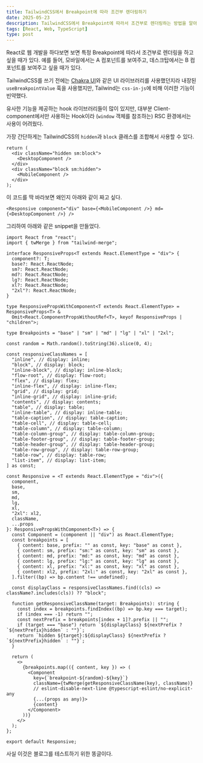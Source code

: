 ```yaml
---
title: TailwindCSS에서 Breakpoint에 따라 조건부 렌더링하기
date: 2025-05-23
description: TailwindCSS에서 Breakpoint에 따라서 조건부로 렌더링하는 방법을 알아보자.
tags: [React, Web, TypeScript]
type: post
---
```


React로 웹 개발을 하다보면 보면 특정 Breakpoint에 따라서 조건부로 렌더링을 하고 싶을 때가 있다.
예를 들어, 모바일에서는 A 컴포넌트를 보여주고, 데스크탑에서는 B 컴포넌트를 보여주고 싶을 때가 있다.

TailwindCSS를 쓰기 전에는 [Chakra UI](https://chakra-ui.com/)와 같은 UI 라이브러리를 사용했던지라 내장된 `useBreakpointValue` 훅을 사용했지만, Tailwind는 `css-in-js`에 비해 이러한 기능이 빈약했다.

유사한 기능을 제공하는 hook 라이브러리들이 많이 있지만, 대부분 Client-component에서만 사용하는 Hook이라 (`window` 객체를 참조하는) RSC 환경에서는 사용이 어려웠다.

가장 간단하게는 TailwindCSS의 `hidden`과 `block` 클래스를 조합해서 사용할 수 있다.

```tsx
return (
  <div className="hidden sm:block">
    <DesktopComponent />
  </div>
  <div className="block sm:hidden">
    <MobileComponent />
  </div>
);
```

이 코드를 딱 바라보면 왜인지 아래와 같이 짜고 싶다.

```tsx
<Responsive component="div" base={<MobileComponent />} md={<DesktopComponent />} />
```

그리하여 아래와 같은 snippet을 만들었다.

```tsx filename="Responsive.tsx" {1}
import React from "react";
import { twMerge } from "tailwind-merge";

interface ResponsiveProps<T extends React.ElementType = "div"> {
  component?: T;
  base?: React.ReactNode;
  sm?: React.ReactNode;
  md?: React.ReactNode;
  lg?: React.ReactNode;
  xl?: React.ReactNode;
  "2xl"?: React.ReactNode;
}

type ResponsivePropsWithComponent<T extends React.ElementType> = ResponsiveProps<T> &
  Omit<React.ComponentPropsWithoutRef<T>, keyof ResponsiveProps | "children">;

type Breakpoints = "base" | "sm" | "md" | "lg" | "xl" | "2xl";

const random = Math.random().toString(36).slice(0, 4);

const responsiveClassNames = [
  "inline", // display: inline;
  "block", // display: block;
  "inline-block", // display: inline-block;
  "flow-root", // display: flow-root;
  "flex", // display: flex;
  "inline-flex", // display: inline-flex;
  "grid", // display: grid;
  "inline-grid", // display: inline-grid;
  "contents", // display: contents;
  "table", // display: table;
  "inline-table", // display: inline-table;
  "table-caption", // display: table-caption;
  "table-cell", // display: table-cell;
  "table-column", // display: table-column;
  "table-column-group", // display: table-column-group;
  "table-footer-group", // display: table-footer-group;
  "table-header-group", // display: table-header-group;
  "table-row-group", // display: table-row-group;
  "table-row", // display: table-row;
  "list-item", // display: list-item;
] as const;

const Responsive = <T extends React.ElementType = "div">({
  component,
  base,
  sm,
  md,
  lg,
  xl,
  "2xl": xl2,
  className,
  ...props
}: ResponsivePropsWithComponent<T>) => {
  const Component = (component || "div") as React.ElementType;
  const breakpoints = [
    { content: base, prefix: "" as const, key: "base" as const },
    { content: sm, prefix: "sm:" as const, key: "sm" as const },
    { content: md, prefix: "md:" as const, key: "md" as const },
    { content: lg, prefix: "lg:" as const, key: "lg" as const },
    { content: xl, prefix: "xl:" as const, key: "xl" as const },
    { content: xl2, prefix: "2xl:" as const, key: "2xl" as const },
  ].filter((bp) => bp.content !== undefined);

  const displayClass = responsiveClassNames.find((cls) => className?.includes(cls)) ?? "block";

  function getResponsiveClassName(target: Breakpoints): string {
    const index = breakpoints.findIndex((bp) => bp.key === target);
    if (index === -1) return "";
    const nextPrefix = breakpoints[index + 1]?.prefix || "";
    if (target === "base") return `${displayClass} ${nextPrefix ? `${nextPrefix}hidden` : ""}`;
    return `hidden ${target}:${displayClass} ${nextPrefix ? `${nextPrefix}hidden` : ""}`;
  }

  return (
    <>
      {breakpoints.map(({ content, key }) => (
        <Component
          key={`breakpoint-${random}-${key}`}
          className={twMerge(getResponsiveClassName(key), className)}
          // eslint-disable-next-line @typescript-eslint/no-explicit-any
          {...(props as any)}>
          {content}
        </Component>
      ))}
    </>
  );
};

export default Responsive;
```

사실 이것은 블로그를 테스트하기 위한 똥글이다.
